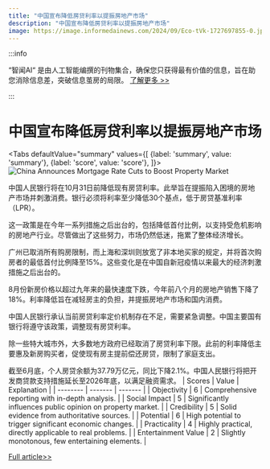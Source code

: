 ```yaml
---
title: "中国宣布降低房贷利率以提振房地产市场"
description: "中国宣布降低房贷利率以提振房地产市场"
image: https://image.informedainews.com/2024/09/Eco-tVk-1727697855-0.jpg
---
```



:::info

“智闻AI“ 是由人工智能编撰的刊物集合，确保您只获得最有价值的信息，旨在助您消除信息差，突破信息茧房的局限。  [了解更多 >>](/)

:::

# 中国宣布降低房贷利率以提振房地产市场


<Tabs
	defaultValue="summary"
	values={[
	{label: 'summary', value: 'summary'},
	{label: 'score', value: 'score'},
]}>
<TabItem value="summary">
<img
  src="https://image.informedainews.com/2024/09/Eco-tVk-1727697855-0.jpg"
  alt="China Announces Mortgage Rate Cuts to Boost Property Market"
/>



中国人民银行将在10月31日前降低现有房贷利率。此举旨在提振陷入困境的房地产市场并刺激消费。银行必须将利率至少降低30个基点，低于房贷基准利率（LPR）。

这一政策是在今年一系列措施之后出台的，包括降低首付比例，以支持受危机影响的房地产行业。尽管做出了这些努力，市场仍然低迷，拖累了整体经济增长。

广州已取消所有购房限制，而上海和深圳则放宽了非本地买家的规定，并将首次购房者的最低首付比例降至15%。这些变化是在中国自新冠疫情以来最大的经济刺激措施之后出台的。

8月份新房价格以超过九年来的最快速度下跌，今年前八个月的房地产销售下降了18%。利率降低旨在减轻房主的负担，并提振房地产市场和国内消费。

中国人民银行承认当前房贷利率定价机制存在不足，需要紧急调整。中国主要国有银行将遵守该政策，调整现有房贷利率。

除一些特大城市外，大多数地方政府已经取消了房贷利率下限。此前的利率降低主要惠及新房购买者，促使现有房主提前偿还房贷，限制了家庭支出。

截至6月底，个人房贷余额为37.79万亿元，同比下降2.1%。中国人民银行将把开发商贷款支持措施延长至2026年底，以满足融资需求。
</TabItem>
<TabItem value="score">
	| Scores     | Value   | Explanation |
	| -------- | ------- | ------- |
	| Objectivity  | 6    | Comprehensive reporting with in-depth analysis.    |
	| Social Impact | 5     | Significantly influences public opinion on property market.    |
	| Credibility    | 5    | Solid evidence from authoritative sources.    |
	| Potential    | 6    | High potential to trigger significant economic changes.    |
	| Practicality    | 4    | Highly practical, directly applicable to real problems.    |
	| Entertainment Value    | 2    | Slightly monotonous, few entertaining elements.    |
</TabItem>
</Tabs>

[Full article>>](https://asia.nikkei.com/Business/Markets/Property/China-to-cut-existing-mortgage-rates-by-end-of-October)
